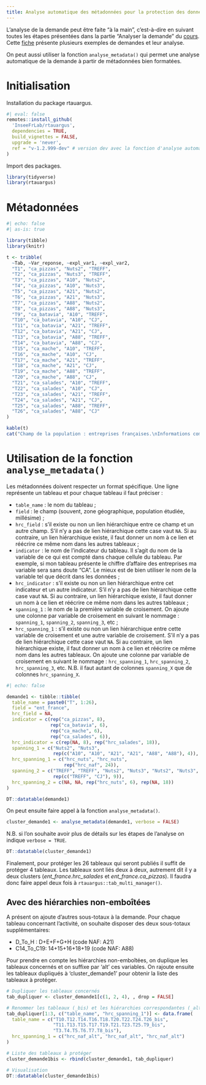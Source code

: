 ```yaml
---
title: Analyse automatique des métadonnées pour la protection des données tabulées
---
```


L'analyse de la demande peut être faite "à la main", c'est-à-dire en suivant toutes les étapes présentées dans la partie "Analyser la demande" du [cours](../../theorie/supports/methodes-suppressives.qmd). Cette [fiche](analyse-demande.qmd) présente plusieurs exemples de demandes et leur analyse.

On peut aussi utiliser la fonction `analyse_metadata()` qui permet une analyse automatique de la demande à partir de métadonnées bien formatées.

# Initialisation

Installation du package rtauargus.
```r
#| eval: false
remotes::install_github(
  'InseeFrLab/rtauargus',
  dependencies = TRUE,
  build_vignettes = FALSE,
  upgrade = 'never',
  ref = "v-1.2.999-dev" # version dev avec la fonction d'analyse automatique
)
```

Import des packages.
```r
library(tidyverse)
library(rtauargus)
```

# Métadonnées

```r
#| echo: false
#| as-is: true

library(tibble)
library(knitr)

t <- tribble(
  ~Tab, ~Var_reponse, ~expl_var1, ~expl_var2,
  "T1", "ca_pizzas", "Nuts2", "TREFF",
  "T2", "ca_pizzas", "Nuts3", "TREFF",
  "T3", "ca_pizzas", "A10", "Nuts2",
  "T4", "ca_pizzas", "A10", "Nuts3",
  "T5", "ca_pizzas", "A21", "Nuts2",
  "T6", "ca_pizzas", "A21", "Nuts3",
  "T7", "ca_pizzas", "A88", "Nuts2",
  "T8", "ca_pizzas", "A88", "Nuts3",
  "T9", "ca_batavia", "A10", "TREFF",
  "T10", "ca_batavia", "A10", "CJ",
  "T11", "ca_batavia", "A21", "TREFF",
  "T12", "ca_batavia", "A21", "CJ",
  "T13", "ca_batavia", "A88", "TREFF",
  "T14", "ca_batavia", "A88", "CJ",
  "T15", "ca_mache", "A10", "TREFF",
  "T16", "ca_mache", "A10", "CJ",
  "T17", "ca_mache", "A21", "TREFF",
  "T18", "ca_mache", "A21", "CJ",
  "T19", "ca_mache", "A88", "TREFF",
  "T20", "ca_mache", "A88", "CJ",
  "T21", "ca_salades", "A10", "TREFF",
  "T22", "ca_salades", "A10", "CJ",
  "T23", "ca_salades", "A21", "TREFF",
  "T24", "ca_salades", "A21", "CJ",
  "T25", "ca_salades", "A88", "TREFF",
  "T26", "ca_salades", "A88", "CJ"
)

kable(t)
cat("Champ de la population : entreprises françaises.\nInformations complémentaires : il n'y a que deux types de salades les batavias et la mâche.")
```

# Utilisation de la fonction `analyse_metadata()`

Les métadonnées doivent respecter un format spécifique. Une ligne représente un tableau et pour chaque tableau il faut préciser :

- `table_name` : le nom du tableau ;
- `field` : le champ (souvent, zone géographique, population étudiée, millésime) ;
- `hrc_field` : s'il existe ou non un lien hiérarchique entre ce champ et un autre champ. S'il n'y a pas de lien hiérarchique cette case vaut `NA`. Si au contraire, un lien hiérarchique existe, il faut donner un nom à ce lien et réécrire ce même nom dans les autres tableaux ;
- `indicator` : le nom de l'indicateur du tableau. Il s'agit du nom de la variable de ce qui est compté dans chaque cellule du tableau. Par exemple, si mon tableau présente le chiffre d'affaire des entreprises ma variable sera sans doute "CA". Le mieux est de bien utiliser le nom de la variable tel que décrit dans les données ;
- `hrc_indicator` : s'il existe ou non un lien hiérarchique entre cet indicateur et un autre indicateur. S'il n'y a pas de lien hiérarchique cette case vaut `NA`. Si au contraire, un lien hiérarchique existe, il faut donner un nom à ce lien et réécrire ce même nom dans les autres tableaux ;
- `spanning_1` : le nom de la première variable de croisement. On ajoute une colonne par variable de croisement en suivant le nommage : `spanning_1`, `spanning_2`, `spanning_3`, etc ;
- `hrc_spanning_1` : s'il existe ou non un lien hiérarchique entre cette variable de croisement et une autre variable de croisement. S'il n'y a pas de lien hiérarchique cette case vaut `NA`. Si au contraire, un lien hiérarchique existe, il faut donner un nom à ce lien et réécrire ce même nom dans les autres tableaux. On ajoute une colonne par variable de croisement en suivant le nommage : `hrc_spanning_1`, `hrc_spanning_2`, `hrc_spanning_3`, etc. N.B. il faut autant de colonnes `spanning_X` que de colonnes `hrc_spanning_X`.

```r
#| echo: false

demande1 <- tibble::tibble(
  table_name = paste0("T", 1:26),
  field = "ent_france",
  hrc_field = NA,
  indicator = c(rep("ca_pizzas", 8),
                rep("ca_batavia", 6),
                rep("ca_mache", 6),
                rep("ca_salades", 6)),
  hrc_indicator = c(rep(NA, 8), rep("hrc_salades", 18)),
  spanning_1 = c("Nuts2", "Nuts3",
                 rep(c("A10", "A10", "A21", "A21", "A88", "A88"), 4)),
  hrc_spanning_1 = c("hrc_nuts", "hrc_nuts",
                     rep("hrc_naf", 24)),
  spanning_2 = c("TREFF", "TREFF", "Nuts2", "Nuts3", "Nuts2", "Nuts3", "Nuts2", "Nuts3",
                 rep(c("TREFF", "CJ"), 9)),
  hrc_spanning_2 = c(NA, NA, rep("hrc_nuts", 6), rep(NA, 18))
)

DT::datatable(demande1)
```

On peut ensuite faire appel à la fonction `analyse_metadata()`.

```r
cluster_demande1 <- analyse_metadata(demande1, verbose = FALSE)
```

N.B. si l'on souhaite avoir plus de détails sur les étapes de l'analyse on indique `verbose = TRUE`.

```r
DT::datatable(cluster_demande1)
```

Finalement, pour protéger les 26 tableaux qui seront publiés il suffit de protéger 4 tableaux. Les tableaux sont liés deux à deux, autrement dit il y a deux clusters (*ent_france.hrc_salades* et *ent_france.ca_pizzas*). Il faudra donc faire appel deux fois à `rtauargus::tab_multi_manager()`.

## Avec des hiérarchies non-emboîtées

A présent on ajoute d'autres sous-totaux à la demande. Pour chaque tableau concernant l'activité, on souhaite disposer des deux sous-totaux supplémentaires:

- D_To_H : D+E+F+G+H (code NAF: A21)
- C14_To_C19: 14+15+16+18+19 (code NAF: A88)

Pour prendre en compte les hiérarchies non-emboîtées, on duplique les tableaux concernés et on suffixe par 'alt' ces variables.
On rajoute ensuite les tableaux dupliqués à 'cluster_demande1' pour obtenir la liste des tableaux à protéger.

```r
# Dupliquer les tableaux concernés
tab_dupliquer <- cluster_demande1[c(1, 2, 4), , drop = FALSE]

# Renommer les tableaux (_bis) et les hiérarchies correspondantes (_alt)
tab_dupliquer[1:3, c("table_name", "hrc_spanning_1")] <- data.frame(
  table_name = c("T10.T12.T14.T16.T18.T20.T22.T24.T26_bis",
                 "T11.T13.T15.T17.T19.T21.T23.T25.T9_bis",
                 "T3.T4.T5.T6.T7.T8_bis"),
  hrc_spanning_1 = c("hrc_naf_alt", "hrc_naf_alt", "hrc_naf_alt")
)

# Liste des tableaux à protéger
cluster_demande1bis <- rbind(cluster_demande1, tab_dupliquer)

# Visualisation
DT::datatable(cluster_demande1bis)
```

